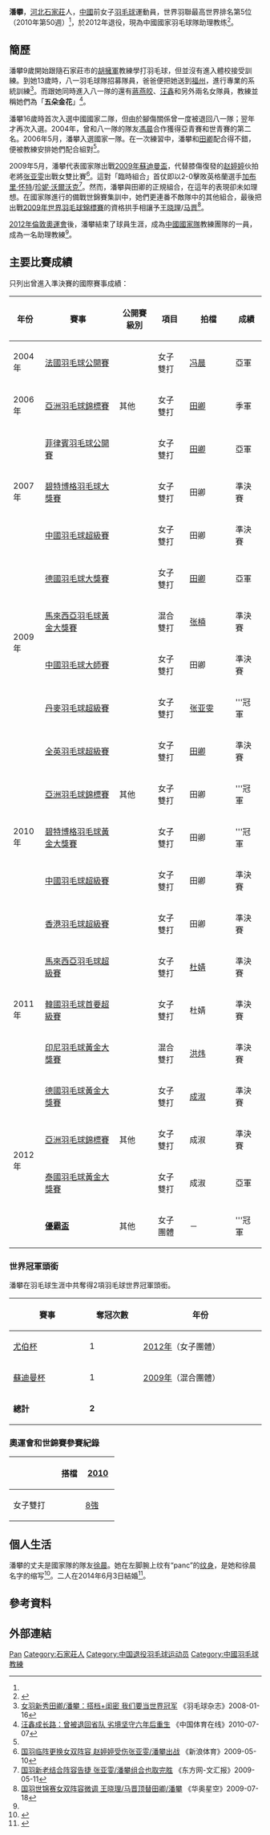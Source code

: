 {{Redirect2|潘攀|名為「潘攀」的歌手|潘攀 (歌手)}}
{{noteTA|G1=Badminton}}
{{Infobox 羽球選手
| playername              = 潘攀
| image                   = 
| size                    = 
| birth_name              = 
| date_of_birth           = {{birth_date_and_age|1986|4|27}}
| place_of_birth          = {{CHN}}[[河北省|河北省]][[石家庄|石家庄]]
| height                  = {{height|m=1.70}}
| weight                  = {{weight|kg=60}}
| event                   = 女子雙打、混合雙打
| country                 = {{CHN}}
| years_active            = 
| handedness              = 
| coach                   = 
| highest_ranking         = 第5位（女雙-[[田卿|田卿]]）
| date_of_highest_ranking = 2010年第50週 <ref name="highest-ranking">[http://bwfcontent.tournamentsoftware.com/ranking/player.aspx?id=2936&player=108656 BWF World Ranking - Ranking progress of Pan Pan (53058)] {{Wayback|url=http://bwfcontent.tournamentsoftware.com/ranking/player.aspx?id=2936&player=108656 |date=20210106063350 }}{{en}}</ref>
| current_ranking         = 第30位（女双-[[成淑|成淑]]）<br/>第36位（混双-[[洪炜|洪炜]]）
| date_of_current_ranking = 2012年1月12日<ref>[http://bwfcontent.tournamentsoftware.com/ranking/category.aspx?id=2936&category=475 BWF World Ranking - BWF世界排名榜 (1/12/2012) - Women's doubles] {{Wayback|url=http://bwfcontent.tournamentsoftware.com/ranking/category.aspx?id=2936&category=475 |date=20190713190451 }}{{en}}</ref><ref>[http://bwfcontent.tournamentsoftware.com/ranking/category.aspx?id=2936&category=476 BWF World Ranking - BWF世界排名榜 (1/12/2012) - Mixed doubles] {{Wayback|url=http://bwfcontent.tournamentsoftware.com/ranking/category.aspx?id=2936&category=476 |date=20190713190451 }}{{en}}</ref>
| played                  = 114勝–58負（女双）<br/>33勝–25負（混双）
| titles                  = [[File:Simple_silver_cup.svg|15px]] [[蘇迪曼盃|蘇迪曼盃]]：1<br/>[[File:Simple_silver_cup.svg|15px]] [[尤伯杯|尤伯杯]]：1
| bwf_profile             = 25D8AE46-93EE-4860-B104-BE4E946415D0
| bwf_id                  = 53058
| updated                 = 2012年1月15日
}}
{{MedalTableTop}}
{{MedalSport | 女子[[羽毛球|羽毛球]]}}
{{MedalCountry | {{CHN}}}}
{{MedalCompetition | [[尤伯杯|尤伯杯]]}}
{{MedalSilver| [[2010年優霸盃|2010年 吉隆坡]] | [[2010年優霸盃|女子團體]] }}
{{MedalGold| [[2012年優霸盃|2012年 武漢]] | [[2012年優霸盃|女子團體]] }}
{{MedalCompetition | [[蘇迪曼盃|蘇迪曼盃]]}}
{{MedalGold| [[2009年蘇迪曼盃|2009年 廣州]] | [[2009年蘇迪曼盃|團體]] }}
{{MedalCompetition | [[亞洲羽毛球錦標賽|亞洲羽毛球錦標賽]]}}
{{MedalBronze | [[2006年亞洲羽毛球錦標賽|2006年 新山]] | 女子雙打 }}
{{MedalGold | [[2010年亞洲羽毛球錦標賽|2010年 新德里]] | 女子雙打 }}
{{MedalBronze | [[2011年亞洲羽毛球錦標賽|2011年 成都]] | 混合雙打 }}
{{MedalBronze | [[2012年亞洲羽毛球錦標賽|2012年 青島]] | 女子雙打 }}
{{MedalCompetition | [[東亞運動會|東亞運動會]]}}
{{MedalGold| [[2009年東亞運動會|2009年 香港]] | [[2009年東亞運動會羽毛球比賽|女子團體]] }}
{{MedalCountry | {{CHN}}解放軍/河北省}}
{{MedalCompetition | [[中华人民共和国全国运动会|中华人民共和国全国运动会]]}}
{{MedalBronze| [[中华人民共和国第十一届运动会|2009年 濟南]] | [[中華人民共和國第十一屆全運會羽毛球女子雙打比賽|女子雙打]] }}
{{MedalGold  | [[中华人民共和国第十二届运动会|2013年 瀋陽]] | [[中華人民共和國第十二屆全運會羽毛球比賽女子團體項目|女子團體]] }}
{{MedalBottom}}
{{世大運獎牌記錄
|項目=羽球
|a1=2007
|b1=2
|c1=混合團體
|a2=2007
|b2=2
|c2=女子雙打
}}
'''潘攀'''{{BD|1986年|4月27日||}}，[[河北|河北]][[石家莊|石家莊]]人，[[中华人民共和国|中國]]前女子[[羽毛球|羽毛球]]運動員，世界羽聯最高世界排名第5位（2010年第50週）<ref name="highest-ranking"/>，於2012年退役，現為中國國家羽毛球隊助理教练<ref name="教练组">{{cite news|title=国羽教练组女双负责人换将 潘攀成为助理教练|url=http://sports.sina.com.cn/o/2012-12-28/20116356696.shtml|newspaper=华奥星空|date=2012-12-28|accessdate=2013-01-31|archive-date=2020-12-09|archive-url=https://web.archive.org/web/20201209004522/http://sports.sina.com.cn/o/2012-12-28/20116356696.shtml|dead-url=no}}</ref>。

==簡歷==
潘攀9歲開始跟隨石家莊市的[[胡擁軍|胡擁軍]]教練學打羽毛球，但並沒有進入體校接受訓練。到她13歲時，八一羽毛球隊招募隊員，爸爸便把她送到[[福州|福州]]，進行專業的系統訓練<ref name="羽毛球080116">[http://sports.sina.com.cn/o/2008-01-16/09253420259.shtml 女羽新秀田卿/潘攀：搭档+闺密 我们要当世界冠军] {{Wayback|url=http://sports.sina.com.cn/o/2008-01-16/09253420259.shtml |date=20141205172924 }}《羽毛球杂志》2008-01-16</ref>。而跟她同時進入八一隊的還有[[蔣燕皎|蔣燕皎]]、[[汪鑫|汪鑫]]和另外兩名女隊員，教練並稱她們為「'''五朵金花'''」<ref>[http://sports.sohu.com/20100707/n273348042.shtml 汪鑫成长路：曾被退回省队 劣境坚守六年后重生] {{Wayback|url=http://sports.sohu.com/20100707/n273348042.shtml |date=20210413105811 }} 《中国体育在线》2010-07-07</ref>。

潘攀16歲時首次入選中國國家二隊，但由於腳傷關係曾一度被退回八一隊；翌年才再次入選。2004年，曾和八一隊的隊友[[馮晨|馮晨]]合作獲得亞青賽和世青賽的第二名。2006年5月，潘攀入選國家一隊。在一次練習中，潘攀和[[田卿|田卿]]配合得不錯，便被教練安排她們配合組對<ref name="羽毛球080116"/>。

2009年5月，潘攀代表國家隊出戰[[2009年蘇迪曼盃|2009年蘇迪曼盃]]，代替膝傷復發的[[赵婷婷|赵婷婷]]伙拍老將[[张亚雯|张亚雯]]出戰女雙比賽<ref>[http://sports.sina.com.cn/o/2009-05-10/21174372616.shtml 国羽临阵更换女双阵容 赵婷婷受伤张亚雯/潘攀出战] {{Wayback|url=http://sports.sina.com.cn/o/2009-05-10/21174372616.shtml |date=20201209004534 }}《新浪体育》2009-05-10</ref>。這對「臨時組合」首仗即以2-0擊敗英格蘭選手[[加布里·怀特|加布里·怀特]]/[[珍妮·沃爾沃克|珍妮·沃爾沃克]]<ref>[http://sports.sina.com.cn/o/2009-05-11/08144373666.shtml 国羽新老结合阵容告捷 张亚雯/潘攀组合也取完胜] {{Wayback|url=http://sports.sina.com.cn/o/2009-05-11/08144373666.shtml |date=20201209004540 }}《东方网-文汇报》2009-05-11</ref>。然而，潘攀與田卿的正規組合，在這年的表現卻未如理想。在國家隊進行的備戰世錦賽集訓中，她們更連番不敵隊中的其他組合，最後把出戰[[2009年世界羽毛球錦標賽|2009年世界羽毛球錦標賽]]的資格拱手相讓予[[王晓理|王晓理]]/[[马晋|马晋]]<ref>[http://sports.sina.com.cn/o/2009-07-18/20384488084.shtml 国羽世锦赛女双阵容微调 王晓理/马晋顶替田卿/潘攀] {{Wayback|url=http://sports.sina.com.cn/o/2009-07-18/20384488084.shtml |date=20201209004545 }}《华奥星空》2009-07-18</ref>。

[[2012年倫敦奧運會|2012年倫敦奧運會]]後，潘攀結束了球員生涯，成為[[中國國家羽毛球隊|中國國家隊]]教練團隊的一員，成為一名助理教練<ref name="教练组"/>。

==主要比賽成績==
只列出曾進入準決賽的國際賽事成績：
{| class=wikitable style="text-align:center; font-size:small;" 
!width="50"|年份
!width="180"|賽事
!width="80"|公開賽級別
!width="60"|項目
!width="100"|拍檔
!width="50"|成績
|-
!rowspan="1"|2004年
|[[2004年法國羽毛球公開賽|法國羽毛球公開賽]]
|
|女子雙打
|[[冯晨|冯晨]]
|bgcolor="silver"|亞軍
|-
!rowspan="1"|2006年
|[[2006年亞洲羽毛球錦標賽|亞洲羽毛球錦標賽]]
|其他
|女子雙打
|[[田卿|田卿]]
|bgcolor="#b8860b"|季軍
|-
!rowspan="3"|2007年
|[[2007年菲律賓羽毛球公開賽|菲律賓羽毛球公開賽]]
|{{BWFGPG}}
|女子雙打
|[[田卿|田卿]]
|bgcolor="silver"|亞軍
|-
|[[2007年碧特博格羽毛球大獎賽|碧特博格羽毛球大獎賽]]
|{{BWFGP}}
|女子雙打
|田卿
|bgcolor="#b8860b"|準決賽
|-
|[[2007年中國羽毛球超級賽|中國羽毛球超級賽]]
|{{BWFSS}}
|女子雙打
|田卿
|bgcolor="#b8860b"|準決賽
|-
!rowspan="4"|2009年
|[[2009年德國羽毛球大獎賽|德國羽毛球大獎賽]]
|{{BWFGP}}
|女子雙打
|[[田卿|田卿]]
|bgcolor="silver"|亞軍
|-
|[[2009年馬來西亞羽毛球黃金大獎賽|馬來西亞羽毛球黃金大獎賽]]
|{{BWFGPG}}
|混合雙打
|[[张楠_(羽毛球运动员)|张楠]]
|bgcolor="#b8860b"|準決賽
|-
|[[2009年中國羽毛球大師賽|中國羽毛球大師賽]]
|{{BWFSS}}
|女子雙打
|田卿
|bgcolor="#b8860b"|準決賽
|-
|[[2009年丹麥羽毛球超級賽|丹麥羽毛球超級賽]]
|{{BWFSS}}
|女子雙打
|[[张亚雯|张亚雯]]
|bgcolor="gold"|'''冠軍
|-
!rowspan="5"|2010年
|[[2010年全英羽毛球超級賽|全英羽毛球超級賽]]
|{{BWFSS}}
|女子雙打
|[[田卿|田卿]]
|bgcolor="#b8860b"|準決賽
|-
|[[2010年亞洲羽毛球錦標賽|亞洲羽毛球錦標賽]]
|其他
|女子雙打
|田卿
|bgcolor="gold"|'''冠軍
|-
|[[2010年碧特博格羽毛球黃金大獎賽|碧特博格羽毛球黃金大獎賽]]
|{{BWFGPG}}
|女子雙打
|田卿
|bgcolor="gold"|'''冠軍
|-
|[[2010年中國羽毛球超級賽|中國羽毛球超級賽]]
|{{BWFSS}}
|女子雙打
|田卿
|bgcolor="#b8860b"|準決賽
|-
|[[2010年香港羽毛球超級賽|香港羽毛球超級賽]]
|{{BWFSS}}
|女子雙打
|田卿
|bgcolor="#b8860b"|準決賽
|-
!rowspan="3"|2011年
|[[2011年馬來西亞羽毛球超級賽|馬來西亞羽毛球超級賽]]
|{{BWFSS}}
|女子雙打
|[[杜婧|杜婧]]
|bgcolor="#b8860b"|準決賽
|-
|[[2011年韓國羽毛球首要超級賽|韓國羽毛球首要超級賽]]
|{{BWFSSP}}
|女子雙打
|杜婧
|bgcolor="#b8860b"|準決賽
|-
|[[2011年印度尼西亞羽毛球黃金大獎賽|印尼羽毛球黃金大獎賽]]
|{{BWFGPG}}
|混合雙打
|[[洪炜|洪炜]]
|bgcolor="#b8860b"|準決賽
|-
!rowspan="4"|2012年
|[[2012年德國羽毛球黃金大獎賽|德國羽毛球黃金大獎賽]]
|{{BWFGPG}}
|女子雙打
|[[成淑|成淑]]
|bgcolor="#b8860b"|準決賽
|-
|[[2012年亞洲羽毛球錦標賽|亞洲羽毛球錦標賽]]
|其他
|女子雙打
|成淑
|bgcolor="#b8860b"|準決賽
|-
|[[2012年泰國羽毛球黃金大獎賽|泰國羽毛球黃金大獎賽]]
|{{BWFGPG}}
|女子雙打
|成淑
|bgcolor="silver"|亞軍
|-
|'''[[2012年優霸盃|優霸盃]]'''
|其他
|女子團體
|－
|bgcolor="gold"|'''冠軍
|}
{{BWF賽事級別索引/2007}}

=== 世界冠軍頭銜 ===
潘攀在羽毛球生涯中共奪得2項羽毛球世界冠軍頭銜。

{| class=wikitable style="text-align:center; font-size:small" 
|- 
! width="150"|賽事 
! width="100"|奪冠次數 
! width="250"|年份
|- 
|[[尤伯杯|尤伯杯]] || 1 ||style="text-align:left"|[[2012年優霸盃|2012年]]（女子團體）
|- 
|[[蘇迪曼杯|蘇迪曼杯]] || 1 ||style="text-align:left"|[[2009年蘇迪曼盃|2009年]]（混合團體）
|-
|'''總計'''||'''2'''
|}

===奧運會和世錦賽參賽紀錄===
{| class=wikitable style="text-align:center; font-size:small;" 
!
!搭檔
!width="50"|[[2010年世界羽毛球錦標賽|2010]]
|-
!width="80"|女子雙打
|align="left"|{{nowrap|[[田卿|田卿]]}}
|[[2010年世界羽毛球錦標賽女子雙打項目|8強]]
|}

== 個人生活 ==
潘攀的丈夫是國家隊的隊友[[徐晨|徐晨]]。她在左脚腕上纹有“panc”的[[纹身|纹身]]，是她和徐晨名字的缩写<ref>{{cite news|title=徐晨/潘攀：女追男九年成正果 纪念日浪漫求婚|url=http://sports.sohu.com/20110814/n316287160.shtml|newspaper=搜狐体育|date=2011-08-14|accessdate=2012-09-18|archive-date=2021-01-24|archive-url=https://web.archive.org/web/20210124002727/https://sports.sohu.com/20110814/n316287160.shtml|dead-url=no}}</ref>。二人在2014年6月3日結婚<ref>{{cite news|title=国羽情侣徐晨潘攀婚礼 谌龙王适娴等人到场|url=http://sports.sina.com.cn/o/2014-06-03/16557192762.shtml|newspaper=新浪体育|date=2014-06-03|accessdate=2014-09-28|archive-date=2020-12-09|archive-url=https://web.archive.org/web/20201209004553/http://sports.sina.com.cn/o/2014-06-03/16557192762.shtml|dead-url=no}}</ref>。

== 參考資料 ==
{{Reflist}}

== 外部連結 ==
{{苏迪曼杯冠军}}
{{尤伯杯冠军}}

{{Authority control}}
{{DEFAULTSORT:PAN Pan}}
[[Category:潘姓|Pan]]
[[Category:石家莊人|Category:石家莊人]]
[[Category:中国退役羽毛球运动员|Category:中国退役羽毛球运动员]]
[[Category:中國羽毛球教練|Category:中國羽毛球教練]]